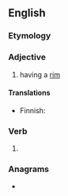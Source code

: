 ==English==

===Etymology===
{{suffix|en|rim|ed}}

===Adjective===
{{en-adj|-}}

# {{lb|en|often|in combination}} having a [[rim]]

====Translations====
{{trans-top|having a rim}}
* Finnish: {{t|fi|kehyksellinen}}
{{trans-mid}}
{{trans-bottom}}

===Verb===
{{head|en|verb form}}

# {{en-past of|rim}}

===Anagrams===
* {{anagrams|en|dimmer}}